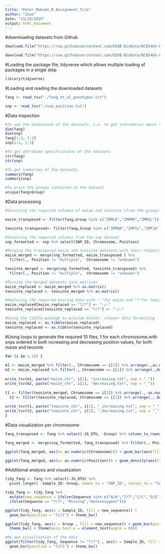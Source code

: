 ---
title: "Peter_Mokumo_R_Assignment_file"
author: "Zowe"
date: "13/10/2019"
output: html_document
---
#downloading datasets from Github
```{r}
download.file("https://raw.githubusercontent.com/EEOB-BioData/BCB546X-Fall2019/master/assignments/UNIX_Assignment/snp_position.txt", destfile = "./snp_position.txt")

download.file("https://raw.githubusercontent.com/EEOB-BioData/BCB546X-Fall2019/master/assignments/UNIX_Assignment/fang_et_al_genotypes.txt", destfile = "./fang_et_al_genotypes.txt")
```
#Loading the package file, tidyverse which allows multiple loading of packages in a single step
```{r}
library(tidyverse)
```
#Loading and reading the downloaded datasets 
```{r}
fang <- read_tsv("./fang_et_al_genotypes.txt")

snp <- read_tsv("./snp_position.txt")
```

#Data inspection
```{r}
#To see the dimensions of the datasets, i.e. to get information about the number of observations and variables in the datasets, as well as to print the specified number of columns and rows
dim(fang) 
dim(snp)
fang[1:3, 1:3]
snp[1:3, 1:3]

#To get attribute specifications of the datasets
str(fang) 
str(snp)

#To get summaries of the datasets
summary(fang) 
summary(snp)

#To print the groups contained in the dataset
unique(fang$Group)
```

#Data processing
```{r}
#Selecting the required columns of maize and teosinte (from the groups printed above) and transposing them such that rows become columns

maize_transposed <- filter(fang,Group %in% c("ZMMLR","ZMMMR","ZMMIL")) %>% select(-JG_OTU, -Group) %>% column_to_rownames(., var = "Sample_ID") %>% t() %>% as.data.frame() %>% rownames_to_column(., var = "SNP_ID")

teosinte_transposed<- filter(fang,Group %in% c("ZMPBA","ZMPIL","ZMPJA")) %>% select(-JG_OTU, -Group) %>% column_to_rownames(., var = "Sample_ID") %>% t() %>% as.data.frame() %>% rownames_to_column(., var = "SNP_ID")

#Selecting the required columns from the snp dataset
snp_formatted <- snp %>% select(SNP_ID, Chromosome, Position)

#Merging the transposed maize and teosinte datasets with their respective snps
maize_merged <- merge(snp_formatted, maize_transposed ) %>%
  filter(., Position != "multiple",  Chromosome != "unknown")

teosinte_merged <- merge(snp_formatted, teosinte_transposed) %>%
  filter(., Position != "multiple",  Chromosome != "unknown")

#Turning the merged datasets into matrices 
maize_replaced <- maize_merged %>% as.matrix()
teosinte_replaced <- teosinte_merged %>% as.matrix()

#Replacing the required missing data with "-"for maize and "?"for teosinte
maize_replaced[maize_replaced == "?/?"] <- "-/-"
teosinte_replaced[teosinte_replaced == "?/?"] <- "-/-"

#Using the tibble package to provide better, cleaner data formatting
maize_replaced <- as.tibble(maize_replaced)
teosinte_replaced <- as.tibble(teosinte_replaced)
```

#Using loops to generate the required 10 files, 1 for each chromosome,with snps ordered in both increasing and decreasing position values, for both maize and teosinte
```{r}
for (i in 1:10) {
 
m1 <- maize_merged %>% filter(., Chromosome == i[1]) %>% arrange(.,as.numeric(Position))
m2 <- maize_replaced %>% filter(., Chromosome == i[1]) %>% arrange(.,desc(as.numeric(Position)))
 
write_tsv(m1, paste("maize_chr", i[1], "increasing.txt", sep = "_"))
write_tsv(m2, paste("maize_chr", i[1], "decreasing.txt", sep = "_"))
 
t1 <- filter(teosinte_merged, Chromosome == i[1]) %>% arrange(., as.numeric(Position))
  t2 <- filter(teosinte_replaced, Chromosome == i[1]) %>% arrange(., desc(as.numeric(Position)))
 
write_tsv(t1, paste("teosinte_chr", i[1], "_increasing.txt", sep = "_"))
write_tsv(t2, paste("teosinte_chr", i[1], "_decreasing.txt", sep = "_"))
}
```
#Data visualization per chromosome

```{r}
fang_transposed <- fang %>% select(-JG_OTU, -Group) %>% column_to_rownames(., var = "Sample_ID") %>% t() %>% as.data.frame() %>% rownames_to_column(., var = "SNP_ID")

fang_merged <- merge(snp_formatted, fang_transposed) %>% filter(., Position != "multiple", Position != "unknown")

ggplot(fang_merged, aes(x= as.numeric(Chromosome))) + geom_bar(aes(fill = as.character(Chromosome)))+ theme_bw()

ggplot(fang_merged, aes(x= as.numeric(Position))) + geom_density(aes(fill = Chromosome)) + facet_wrap(~ Chromosome, nrow = 2, ncol = 5) + theme_bw()
```
#Additional analysis and visualization
```{r}
tidy_fang <- fang %>% select(-JG_OTU) %>%
  pivot_longer( -Sample_ID:-Group, names_to = "SNP_ID", values_to = "Sequence")

tidy_fang <- tidy_fang %>%
  mutate(new_sequence = ifelse(Sequence %in% c("A/A","T/T","C/C","G/G"), "Homozygous",
  ifelse(Sequence == "?/?", "Missing","Heterozygous")))

ggplot(tidy_fang, aes(x = Sample_ID, fill = new_sequence)) +
  geom_bar(position = "fill") + theme_bw()

ggplot(tidy_fang, aes(x = Group , fill = new_sequence)) + geom_bar(position = "fill") +
  theme_bw() + theme(axis.text.x = element_text(angle = 90))

#My own visualization of the data
ggplot(filter(tidy_fang, Sequence != "?/?") , aes(x = Sample_ID, fill = Sequence)) +
  geom_bar(position = "fill") + theme_bw()
```
